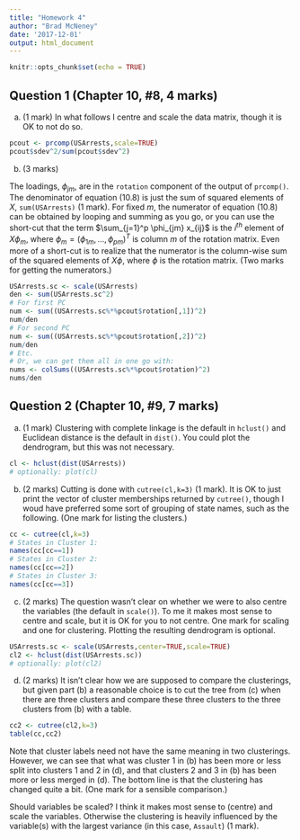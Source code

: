 ```yaml
---
title: "Homework 4"
author: "Brad McNeney"
date: '2017-12-01'
output: html_document
---
```


```r
knitr::opts_chunk$set(echo = TRUE)
```


## Question 1 (Chapter 10, #8, 4 marks)

a) (1 mark)
In what follows I centre and scale the data 
matrix, though it is OK to not do so.

```r
pcout <- prcomp(USArrests,scale=TRUE)
pcout$sdev^2/sum(pcout$sdev^2)
```


b) (3 marks)

The loadings, $\phi_{jm}$,
are in the `rotation` component of 
the output of `prcomp()`. 
The denominator of equation (10.8) is
just the sum of squared elements of $X$, `sum(USArrests)`
(1 mark).
For fixed $m$, the numerator of equation (10.8)
can be obtained by looping and summing as you go, or
you can use the short-cut that the term
$\sum_{j=1}^p \phi_{jm} x_{ij}$
is the $i^{th}$ element of $X \phi_m$, where
$\phi_m = (\phi_{1m},\ldots,\phi_{pm})^T$
is column $m$ of the rotation matrix.
Even more of a short-cut is to realize
that the numerator is the column-wise sum
of the squared elements of $X \phi$, where
$\phi$ is the rotation matrix.
(Two marks for getting the numerators.)

```r
USArrests.sc <- scale(USArrests)
den <- sum(USArrests.sc^2)
# For first PC
num <- sum((USArrests.sc%*%pcout$rotation[,1])^2)
num/den
# For second PC
num <- sum((USArrests.sc%*%pcout$rotation[,2])^2)
num/den
# Etc. 
# Or, we can get them all in one go with:
nums <- colSums((USArrests.sc%*%pcout$rotation)^2)
nums/den
```


## Question 2 (Chapter 10, #9, 7 marks)

a) (1 mark)
Clustering with complete linkage is
the default in `hclust()` and Euclidean
distance is the default in `dist()`. You
could plot the dendrogram, but this was not necessary.

```r
cl <- hclust(dist(USArrests))
# optionally: plot(cl)
```


b) (2 marks)
Cutting is done with `cutree(cl,k=3)` (1 mark).
It is OK to just print the vector of 
cluster memberships returned by `cutree()`, 
though I woud have preferred some sort
of grouping of state names, such as the following.
(One mark for listing the clusters.)

```r
cc <- cutree(cl,k=3)
# States in Cluster 1:
names(cc[cc==1])
# States in Cluster 2:
names(cc[cc==2])
# States in Cluster 3:
names(cc[cc==3])
```


c) (2 marks)
The question wasn't clear on whether we 
were to also centre the variables (the
default in `scale()`). To me it makes most
sense to centre and scale, but it is 
OK for you to not centre.
One mark for scaling and one for clustering. Plotting
the resulting dendrogram is optional.

```r
USArrests.sc <- scale(USArrests,center=TRUE,scale=TRUE)
cl2 <- hclust(dist(USArrests.sc))
# optionally: plot(cl2)
```


d) (2 marks)
It isn't clear how we are supposed to compare the
clusterings, but given part (b) a reasonable 
choice is to cut the tree from (c) when there
are three clusters and compare these three
clusters to the three
clusters from (b) with a table. 

```r
cc2 <- cutree(cl2,k=3)
table(cc,cc2)
```

Note that cluster labels need not have
the same meaning in two clusterings. However,
we can see that what was cluster 1 
in (b) has been more or less split into clusters
1 and 2 in (d), and that clusters 2 and 3 in (b) 
has been more or less merged in (d). 
The bottom line is that the clustering has 
changed quite a bit.
(One mark for a sensible comparison.)

Should variables be scaled?
I think it makes most sense to (centre) and scale
the variables. Otherwise the clustering is 
heavily influenced by the variable(s) with the 
largest variance (in this case, `Assault`) (1 mark).



